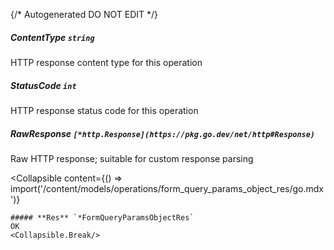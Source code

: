 {/* Autogenerated DO NOT EDIT  */}

##### **ContentType** `string`
HTTP response content type for this operation

##### **StatusCode** `int`
HTTP response status code for this operation

##### **RawResponse** `[*http.Response](https://pkg.go.dev/net/http#Response)`
Raw HTTP response; suitable for custom response parsing

<Collapsible
    content={() => import('/content/models/operations/form_query_params_object_res/go.mdx')}
>
    ##### **Res** `*FormQueryParamsObjectRes`
    OK
    <Collapsible.Break/>
</Collapsible>

